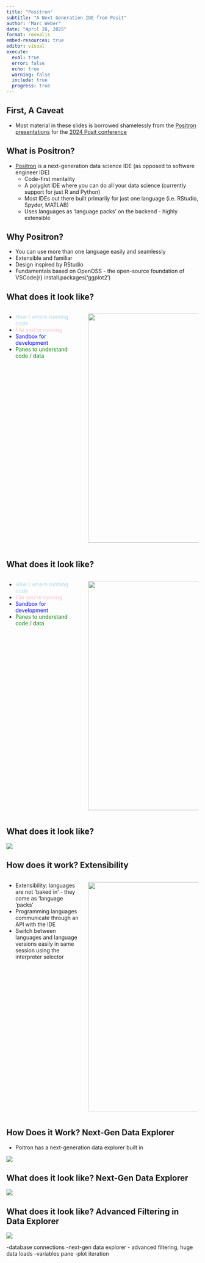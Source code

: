 ```yaml
---
title: "Positron"
subtitle: "A Next Generation IDE from Posit"
author: "Marc Weber"
date: "April 28, 2025"
format: revealjs
embed-resources: true
editor: visual
execute: 
  eval: true
  error: false
  echo: true
  warning: false
  include: true
  progress: true
---
```


## First, A Caveat

-   Most material in these slides is borrowed shamelessly from the [Positron presentations](https://youtu.be/8uRcB34Hhsw) for the [2024 Posit conference](https://posit.co/blog/five-highlights-from-posit-conf-2024/)

## What is Positron?

-   [Positron](https://github.com/posit-dev/positron#readme) is a next-generation data science IDE (as opposed to software engineer IDE)
    -   Code-first mentality
    -   A polyglot IDE where you can do all your data science (currently support for just R and Python)
    -   Most IDEs out there built primarily for just one language (i.e. RStudio, Spyder, MATLAB)
    -   Uses languages as 'language packs' on the backend - highly extensible

## Why Positron?

-   You can use more than one language easily and seamlessly
-   Extensible and familiar
-   Design inspired by RStudio
-   Fundamentals based on OpenOSS - the open-source foundation of VSCode{r} install.packages('ggplot2')

## What does it look like?

::::: columns
::: {.column width="40%"}
-   [How / where running code]{style="color:lightblue;"}
-   [File you're running]{style="color:pink;"}
-   [Sandbox for development]{style="color:blue;"}
-   [Panes to understand code / data]{style="color:green;"}
:::

::: {.column width="60%"}
![](positron_panes.png){height="600," width="600"}
:::
:::::

## What does it look like?

::::: columns
::: {.column width="40%"}
-   [How / where running code]{style="color:lightblue;"}
-   [File you're running]{style="color:pink;"}
-   [Sandbox for development]{style="color:blue;"}
-   [Panes to understand code / data]{style="color:green;"}
:::

::: {.column width="60%"}
![](positron_panes2.png){height="600," width="600"}
:::
:::::

## What does it look like?

![](MyPositronSession.png)

## How does it work? Extensibility

::::: columns
::: {.column width="40%"}
-   Extensibility: languages are not 'baked in' - they come as 'language 'packs'
-   Programming languages communicate through an API with the IDE
-   Switch between languages and language versions easily in same session using the interpreter selector
:::

::: {.column width="60%"}
![](interpreter_selecter.png){height="600," width="600"}
:::
:::::

## How Does it Work? Next-Gen Data Explorer

-   Poitron has a next-generation data explorer built in

![](DataExplorer.png)

## What does it look like? Next-Gen Data Explorer

![](DataExplorer2.png)

## What does it look like? Advanced Filtering in Data Explorer

![](Filtering.png)

-database connections -next-gen data explorer - advanced filtering, huge data loads -variables pane -plot iteration